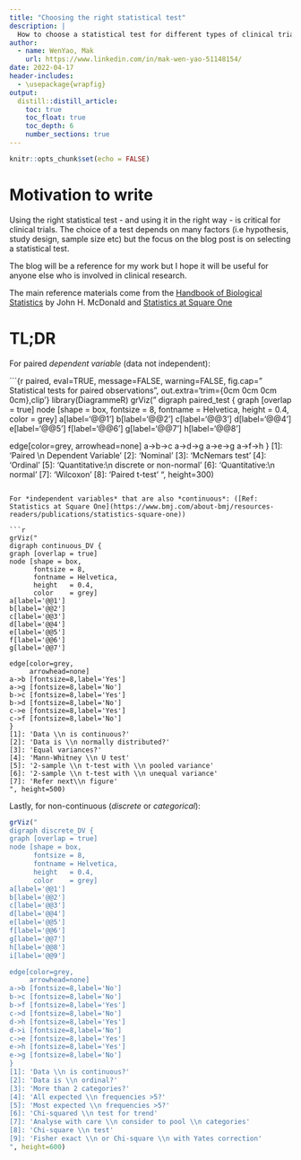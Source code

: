 ```yaml
---
title: "Choosing the right statistical test"
description: |
  How to choose a statistical test for different types of clinical trial data
author:
  - name: WenYao, Mak
    url: https://www.linkedin.com/in/mak-wen-yao-51148154/
date: 2022-04-17
header-includes: 
  - \usepackage{wrapfig}
output:
  distill::distill_article:
    toc: true
    toc_float: true
    toc_depth: 6
    number_sections: true
---
```



```r
knitr::opts_chunk$set(echo = FALSE)
```

# Motivation to write 

Using the right statistical test - and using it in the right way - is critical for clinical trials. The choice of a test depends on many factors (i.e hypothesis, study design, sample size etc) but the focus on the blog post is on selecting a statistical test. 

The blog will be a reference for my work but I hope it will be useful for anyone else who is involved in clinical research. 

The main reference materials come from the [Handbook of Biological Statistics](http://www.biostathandbook.com/index.html) by John H. McDonald and [Statistics at Square One](https://www.bmj.com/about-bmj/resources-readers/publications/statistics-square-one)

# TL;DR

For paired *dependent variable* (data not independent):

\vspace{-5truemm}

```{r paired, eval=TRUE, message=FALSE, warning=FALSE, fig.cap=" Statistical tests for paired observations", out.extra='trim={0cm 0cm 0cm 0cm},clip'}
library(DiagrammeR)
grViz("
digraph paired_test {
graph [overlap = true]
node [shape = box, 
      fontsize = 8,
      fontname = Helvetica, 
      height   = 0.4,
      color    = grey]
a[label='@@1']
b[label='@@2']
c[label='@@3']
d[label='@@4']
e[label='@@5']
f[label='@@6']
g[label='@@7']
h[label='@@8']

edge[color=grey, 
     arrowhead=none]
a->b->c
a->d->g
a->e->g
a->f->h
}
[1]: 'Paired \\n Dependent Variable'
[2]: 'Nominal'
[3]: 'McNemars test'
[4]: 'Ordinal'
[5]: 'Quantitative:\\n discrete or non-normal'
[6]: 'Quantitative:\\n normal'
[7]: 'Wilcoxon'
[8]: 'Paired t-test'
", height=300)
```

For *independent variables* that are also *continuous*: ([Ref: Statistics at Square One](https://www.bmj.com/about-bmj/resources-readers/publications/statistics-square-one))

```r
grViz("
digraph continuous_DV {
graph [overlap = true]
node [shape = box, 
      fontsize = 8,
      fontname = Helvetica, 
      height   = 0.4,
      color    = grey]
a[label='@@1']
b[label='@@2']
c[label='@@3']
d[label='@@4']
e[label='@@5']
f[label='@@6']
g[label='@@7']

edge[color=grey, 
     arrowhead=none]
a->b [fontsize=8,label='Yes']
a->g [fontsize=8,label='No']
b->c [fontsize=8,label='Yes']
b->d [fontsize=8,label='No']
c->e [fontsize=8,label='Yes']
c->f [fontsize=8,label='No']
}
[1]: 'Data \\n is continuous?'
[2]: 'Data is \\n normally distributed?'
[3]: 'Equal variances?'
[4]: 'Mann-Whitney \\n U test'
[5]: '2-sample \\n t-test with \\n pooled variance'
[6]: '2-sample \\n t-test with \\n unequal variance'
[7]: 'Refer next\\n figure'
", height=500)
```

Lastly, for non-continuous (*discrete* or *categorical*): 

```r
grViz("
digraph discrete_DV {
graph [overlap = true]
node [shape = box, 
      fontsize = 8,
      fontname = Helvetica, 
      height   = 0.4,
      color    = grey]
a[label='@@1']
b[label='@@2']
c[label='@@3']
d[label='@@4']
e[label='@@5']
f[label='@@6']
g[label='@@7']
h[label='@@8']
i[label='@@9']

edge[color=grey, 
     arrowhead=none]
a->b [fontsize=8,label='No']
b->c [fontsize=8,label='No']
b->f [fontsize=8,label='Yes']
c->d [fontsize=8,label='No']
d->h [fontsize=8,label='Yes']
d->i [fontsize=8,label='No']
c->e [fontsize=8,label='Yes']
e->h [fontsize=8,label='Yes']
e->g [fontsize=8,label='No']
}
[1]: 'Data \\n is continuous?'
[2]: 'Data is \\n ordinal?'
[3]: 'More than 2 categories?'
[4]: 'All expected \\n frequencies >5?'
[5]: 'Most expected \\n frequencies >5?'
[6]: 'Chi-squared \\n test for trend'
[7]: 'Analyse with care \\n consider to pool \\n categories'
[8]: 'Chi-square \\n test'
[9]: 'Fisher exact \\n or Chi-square \\n with Yates correction'
", height=600)
```